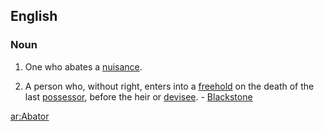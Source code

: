 ==English==
===Noun===
# {{law}} One who abates a [[nuisance]].
# {{law}} A person who, without right, enters into a [[freehold]] on the death of the last [[possessor]], before the heir or [[devisee]]. - [[Blackstone]]

[[ar:Abator]]
